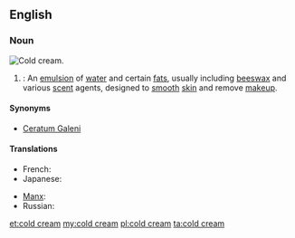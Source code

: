 ==English==
===Noun===
[[File:Cold Cream-2.jpg|thumb|right|Cold cream.]]
{{wikipedia}}
{{en-noun|head=[[cold]] [[cream]]}}
# {{pharmacy}}: An [[emulsion]] of [[water]] and certain [[fat]]s, usually including [[beeswax]] and various [[scent]] agents, designed to [[smooth]] [[skin]] and remove [[makeup]].

====Synonyms====
*[[Ceratum Galeni]]

====Translations====
{{trans-top|emulsion of water and certain fats}}
* French: {{t-|fr|cérat de Galien|m}}
* Japanese: {{t-|ja|コールドクリーム|sc=Jpan}}
{{trans-mid}}
* [[Manx]]: {{t-|gv|key feayr|m}}
* Russian: {{t-|ru|косметическое}}{{t+|ru|молочко|tr=moloćkó|n}}
{{trans-bottom}}

[[et:cold cream]]
[[my:cold cream]]
[[pl:cold cream]]
[[ta:cold cream]]